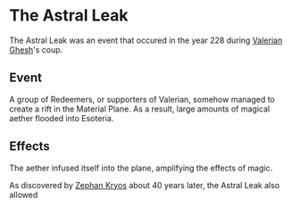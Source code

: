 = The Astral Leak =

The Astral Leak was an event that occured in the year 228 during [[Valerian Ghesh]]'s coup.

== Event ==
A group of Redeemers, or supporters of Valerian, somehow managed to create a rift in the Material Plane.
As a result, large amounts of magical aether flooded into Esoteria.

== Effects ==
The aether infused itself into the plane, amplifying the effects of magic.

As discovered by [[Zephan Kryos]] about 40 years later, the Astral Leak also allowed
